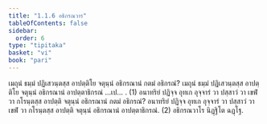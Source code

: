 ```yaml
---
title: "1.1.6 อธิกรณวาร"
tableOfContents: false
sidebar:
  order: 6
type: "tipitaka"
basket: "vi"
book: "pari"
---
```



<DynamicBreadcrumb />

<Division number="185" book="pari">

<Paragraph number="582" book="pari">
เมถุนํ ธมฺมํ ปฏิเสวนฺตสฺส อาปตฺติโย จตุนฺนํ อธิกรณานํ กตมํ อธิกรณํ? เมถุนํ ธมฺมํ ปฏิเสวนฺตสฺส อาปตฺติโย จตุนฺนํ อธิกรณานํ อาปตฺตาธิกรณํ …เป… . (1)
</Paragraph>

<Paragraph number="583" book="pari">
อนาทริยํ ปฏิจฺจ อุทเก อุจฺจารํ วา ปสฺสาวํ วา เขฬํ วา กโรนฺตสฺส อาปตฺติ จตุนฺนํ อธิกรณานํ กตมํ อธิกรณํ? อนาทริยํ ปฏิจฺจ อุทเก อุจฺจารํ วา ปสฺสาวํ วา เขฬํ วา กโรนฺตสฺส อาปตฺติ จตุนฺนํ อธิกรณานํ อาปตฺตาธิกรณํ. (2)

</Paragraph>
</Division>

<Paragraph number="584" type="center" book="pari">
อธิกรณวาโร นิฏฺฐิโต ฉฏฺโฐ.
</Paragraph>